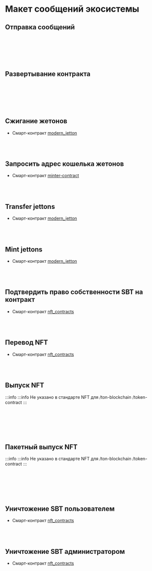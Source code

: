 

# Макет сообщений экосистемы

## Отправка сообщений

<br></br>
<div class="text--center">
<ThemedImage
  alt=""
  sources={{
    light: '/img/docs/ecosystem-messages-layout/ecosystem_messages_layout_1.svg?raw=true',
    dark: '/img/docs/ecosystem-messages-layout/ecosystem_messages_layout_1_dark.svg?raw=true',
  }}
/>
</div>
<br></br>

## Развертывание контракта

<br></br>
<div class="text--center">
<ThemedImage
  alt=""
  sources={{
    light: '/img/docs/ecosystem-messages-layout/ecosystem_messages_layout_2.svg?raw=true',
    dark: '/img/docs/ecosystem-messages-layout/ecosystem_messages_layout_2_dark.svg?raw=true',
  }}
/>
</div>
<br></br>

## Сжигание жетонов

- Смарт-контракт [modern_jetton](https://github.com/EmelyanenkoK/modern_jetton/blob/master/contracts/op-codes.func)
  <br></br>
  <div class="text--center">
  <ThemedImage
    alt=""
    sources={{
      light: '/img/docs/ecosystem-messages-layout/ecosystem_messages_layout_3.svg?raw=true',
      dark: '/img/docs/ecosystem-messages-layout/ecosystem_messages_layout_3_dark.svg?raw=true',
    }}
  />
  </div>
  <br></br>

## Запросить адрес кошелька жетонов

- Смарт-контракт [minter-contract](https://github.com/ton-blockchain/minter-contract/blob/main/contracts/imports/op-codes.fc)
  <br></br>
  <div class="text--center">
  <ThemedImage
    alt=""
    sources={{
      light: '/img/docs/ecosystem-messages-layout/ecosystem_messages_layout_4.svg?raw=true',
      dark: '/img/docs/ecosystem-messages-layout/ecosystem_messages_layout_4_dark.svg?raw=true',
    }}
  />
  </div>
  <br></br>

## Transfer jettons

- Смарт-контракт [modern_jetton](https://github.com/EmelyanenkoK/modern_jetton/blob/master/contracts/op-codes.func)
  <br></br>
  <div class="text--center">
  <ThemedImage
    alt=""
    sources={{
      light: '/img/docs/ecosystem-messages-layout/ecosystem_messages_layout_5.svg?raw=true',
      dark: '/img/docs/ecosystem-messages-layout/ecosystem_messages_layout_5_dark.svg?raw=true',
    }}
  />
  </div>
  <br></br>

## Mint jettons

- Смарт-контракт [modern_jetton](https://github.com/EmelyanenkoK/modern_jetton/blob/master/contracts/op-codes.func)
  <br></br>
  <div class="text--center">
  <ThemedImage
    alt=""
    sources={{
      light: '/img/docs/ecosystem-messages-layout/ecosystem_messages_layout_6.png?raw=true',
      dark: '/img/docs/ecosystem-messages-layout/ecosystem_messages_layout_6_dark.png?raw=true',
    }}
  />
  </div>
  <br></br>

## Подтвердить право собственности SBT на контракт

- Смарт-контракт [nft_contracts](https://github.com/getgems-io/nft-contracts/blob/main/packages/contracts/sources/op-codes.fc)
  <br></br>
  <div class="text--center">
  <ThemedImage
    alt=""
    sources={{
      light: '/img/docs/ecosystem-messages-layout/ecosystem_messages_layout_10.svg?raw=true',
      dark: '/img/docs/ecosystem-messages-layout/ecosystem_messages_layout_10_dark.svg?raw=true',
    }}
  />
  </div>
  <br></br>

## Перевод NFT

- Смарт-контракт [nft_contracts](https://github.com/getgems-io/nft-contracts/blob/main/packages/contracts/sources/op-codes.fc)
  <br></br>
  <div class="text--center">
  <ThemedImage
    alt=""
    sources={{
      light: '/img/docs/ecosystem-messages-layout/ecosystem_messages_layout_9.svg?raw=true',
      dark: '/img/docs/ecosystem-messages-layout/ecosystem_messages_layout_9_dark.svg?raw=true',
    }}
  />
  </div>
  <br></br>

## Выпуск NFT

:::info
:::info
Не указано в стандарте NFT для /ton-blockchain /token-contract
:::

<br></br>
<div class="text--center">
<ThemedImage
  alt=""
  sources={{
    light: '/img/docs/ecosystem-messages-layout/ecosystem_messages_layout_7.svg?raw=true',
    dark: '/img/docs/ecosystem-messages-layout/ecosystem_messages_layout_7_dark.svg?raw=true',
  }}
/>
</div>
<br></br>

## Пакетный выпуск NFT

:::info
:::info
Не указано в стандарте NFT для /ton-blockchain /token-contract
:::

<br></br>
<div class="text--center">
<ThemedImage
  alt=""
  sources={{
    light: '/img/docs/ecosystem-messages-layout/ecosystem_messages_layout_8.svg?raw=true',
    dark: '/img/docs/ecosystem-messages-layout/ecosystem_messages_layout_8_dark.svg?raw=true',
  }}
/>
</div>
<br></br>

## Уничтожение SBT пользователем

- Смарт-контракт [nft_contracts](https://github.com/getgems-io/nft-contracts/blob/main/packages/contracts/sources/op-codes.fc)
  <br></br>
  <div class="text--center">
  <ThemedImage
    alt=""
    sources={{
      light: '/img/docs/ecosystem-messages-layout/ecosystem_messages_layout_11.svg?raw=true',
      dark: '/img/docs/ecosystem-messages-layout/ecosystem_messages_layout_11_dark.svg?raw=true',
    }}
  />
  </div>
  <br></br>

## Уничтожение SBT администратором

- Смарт-контракт [nft_contracts](https://github.com/getgems-io/nft-contracts/blob/main/packages/contracts/sources/op-codes.fc)
  <br></br>
  <div class="text--center">
  <ThemedImage
    alt=""
    sources={{
      light: '/img/docs/ecosystem-messages-layout/ecosystem_messages_layout_12.svg?raw=true',
      dark: '/img/docs/ecosystem-messages-layout/ecosystem_messages_layout_12_dark.svg?raw=true',
    }}
  />
  </div>
  <br></br>

<Feedback />
